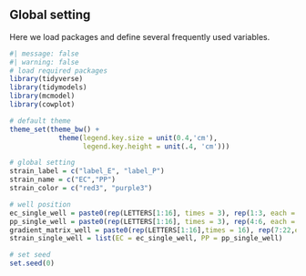 ## Global setting

Here we load packages and define several frequently used variables.

```r
#| message: false
#| warning: false
# load required packages
library(tidyverse)
library(tidymodels)
library(mcmodel)
library(cowplot)

# default theme
theme_set(theme_bw() +
            theme(legend.key.size = unit(0.4,'cm'),
                  legend.key.height = unit(.4, 'cm')))

# global setting
strain_label = c("label_E", "label_P")
strain_name = c("EC","PP")
strain_color = c("red3", "purple3")

# well position
ec_single_well = paste0(rep(LETTERS[1:16], times = 3), rep(1:3, each = 16))
pp_single_well = paste0(rep(LETTERS[1:16], times = 3), rep(4:6, each = 16))
gradient_matrix_well = paste0(rep(LETTERS[1:16],times = 16), rep(7:22,each = 16))
strain_single_well = list(EC = ec_single_well, PP = pp_single_well)

# set seed
set.seed(0)
```